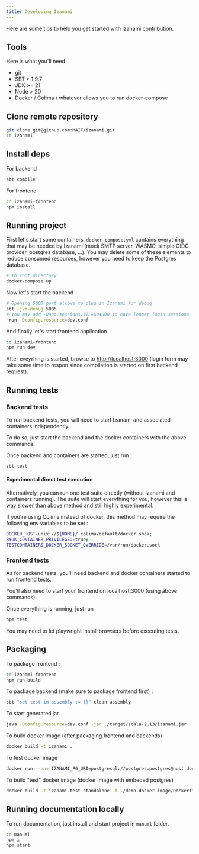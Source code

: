 ```yaml
---
title: Developing Izanami
---
```


Here are some tips to help you get started with Izanami contribution.

## Tools

Here is what you'll need

- git
- SBT > 1.9.7
- JDK >= 21
- Node > 20
- Docker / Colima / whatever allows you to run docker-compose

## Clone remote repository

```sh
git clone git@github.com:MAIF/izanami.git
cd izanami
```

## Install deps

For backend

```sh
sbt compile
```

For frontend

```sh
cd izanami-frontend
npm install
```

## Running project

First let's start some containers, `docker-compose.yml` contains everything that may be needed by Izanami (mock SMTP server, WASMO, simple OIDC provider, postgres database, ...).
You may delete some of these elements to reduce consumed resources, however you need to keep the Postgres database.

```sh
# In root directory
docker-compose up
```

Now let's start the backend

```sh
# Opening 5005 port allows to plug in Izanami for debug
sbt -jvm-debug 5005
# You may add -Dapp.sessions.TTL=604800 to have longer login sessions
~run -Dconfig.resource=dev.conf
```

And finally let's start frontend application

```sh
cd izanami-frontend
npm run dev
```

After eveyrhing is started, browse to [http://localhost:3000](http://localhost:3000) (login form may take some time to respon since compilation is started on first backend request).

## Running tests

### Backend tests

To run backend tests, you will need to start Izanami and associated containers independently.

To do so, just start the backend and the docker containers with the above commands.

Once backend and containers are started, just run

```sh
sbt test
```

#### Experimental direct test execution

Alternatively, you can run one test suite directly (without Izanami and containers running). The suite will start everything for you, however this is way slower than above method and still highly experimental.

If you're using Colima instead of docker, this method may require the following env variables to be set :

```sh
DOCKER_HOST=unix://${HOME}/.colima/default/docker.sock;
RYUK_CONTAINER_PRIVILEGED=true;
TESTCONTAINERS_DOCKER_SOCKET_OVERRIDE=/var/run/docker.sock
```

### Frontend tests

As for backend tests, you'll need backend and docker containers started to run frontend tests.

You'll also need to start your frontend on localhost:3000 (using above commands).

Once everything is running, just run

```sh
npm test
```

You may need to let playwright install browsers before executing tests.

## Packaging

To package frontend :

```sh
cd izanami-frontend
npm run build
```

To package backend (make sure to package frontend first) :

```sh
sbt "set test in assembly := {}" clean assembly
```

To start generated jar

```sh
java -Dconfig.resource=dev.conf -jar ./target/scala-2.13/izanami.jar
```

To build docker image (after packaging frontend and backends)

```sh
docker build -t izanami .
```

To test docker image

```sh
docker run --env IZANAMI_PG_URI=postgresql://postgres:postgres@host.docker.internal:5432/postgres -p 9000:9000 izanami
```

To build "test" docker image (docker image with embeded postgres)

```sh
docker build -t izanami-test-standalone -f ./demo-docker-image/Dockerfile-pg-embeded .
```


## Running documentation locally

To run documentation, just install and start project in `manual` folder.

```sh
cd manual
npm i
npm start
```
